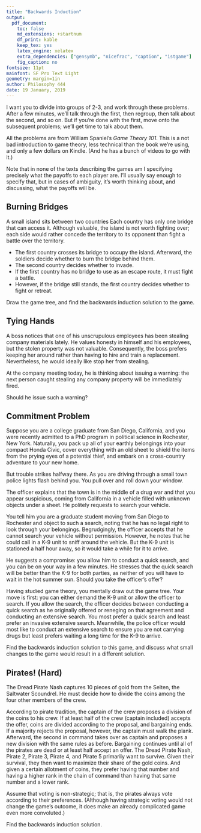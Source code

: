 ```yaml
---
title: "Backwards Induction"
output:
  pdf_document:
    toc: false
    md_extensions: +startnum
    df_print: kable
    keep_tex: yes
    latex_engine: xelatex
    extra_dependencies: ["gensymb", "nicefrac", "caption", "istgame"]
    fig_caption: no
fontsize: 11pt
mainfont: SF Pro Text Light
geometry: margin=1in
author: Philosophy 444
date: 19 January, 2019
---
```


I want you to divide into groups of 2-3, and work through these problems. After a few minutes, we'll talk through the first, then regroup, then talk about the second, and so on. But if you're done with the first, move onto the subsequent problems; we'll get time to talk about them.

All the problems are from William Spaniel's _Game Theory 101_. This is a not bad introduction to game theory, less technical than the book we're using, and only a few dollars on Kindle. (And he has a bunch of videos to go with it.) 

Note that in none of the texts describing the games am I specifying precisely what the payoffs to each player are. I'll usually say enough to specify that, but in cases of ambiguity, it's worth thinking about, and discussing, what the payoffs will be.

## Burning Bridges

A small island sits between two countries Each country has only one bridge that can access it. Although valuable, the island is not worth fighting over; each side would rather concede the territory to its opponent than fight a battle over the territory. 

* The first country crosses its bridge to occupy the island. Afterward, the soldiers decide whether to burn the bridge behind them. 
*  The second country decides whether to invade. 
*  If the first country has no bridge to use as an escape route, it must fight a battle.
*  However, if the bridge still stands, the first country decides whether to fight or retreat.

Draw the game tree, and find the backwards induction solution to the game.

## Tying Hands

A boss notices that one of his unscrupulous employees has been stealing company materials lately. He values honesty in himself and his employees, but the stolen property was not valuable. Consequently, the boss prefers keeping her around rather than having to hire and train a replacement. Nevertheless, he would ideally like stop her from stealing. 

At the company meeting today, he is thinking about issuing a warning: the next person caught stealing any company property will be immediately fired. 

Should he issue such a warning?

\newpage

## Commitment Problem

Suppose you are a college graduate from San Diego, California, and you were recently admitted to a PhD program in political science in Rochester, New York. Naturally, you pack up all of your earthly belongings into your compact Honda Civic, cover everything with an old sheet to shield the items from the prying eyes of a potential thief, and embark on a cross-country adventure to your new home. 

But trouble strikes halfway there. As you are driving through a small town police lights flash behind you. You pull over and roll down your window. 

The officer explains that the town is in the middle of a drug war and that you appear suspicious, coming from California in a vehicle filled with unknown objects under a sheet. He politely requests to search your vehicle. 

You tell him you are a graduate student moving from San Diego to Rochester and object to such a search, noting that he has no legal right to look through your belongings. Begrudgingly, the officer accepts that he cannot search your vehicle without permission. However, he notes that he could call in a K-9 unit to sniff around the vehicle. But the K-9 unit is stationed a half hour away, so it would take a while for it to arrive. 

He suggests a compromise: you allow him to conduct a quick search, and you can be on your way in a few minutes. He stresses that the quick search will be better than the K-9 for both parties, as neither of you will have to wait in the hot summer sun. Should you take the officer’s offer?

Having studied game theory, you mentally draw out the game tree. Your move is first: you can either demand the K-9 unit or allow the officer to search. If you allow the search, the officer decides between conducting a quick search as he originally offered or reneging on that agreement and conducting an extensive search. You most prefer a quick search and least prefer an invasive extensive search. Meanwhile, the police officer would most like to conduct an extensive search to ensure you are not carrying drugs but least prefers waiting a long time for the K-9 to arrive.

Find the backwards induction solution to this game, and discuss what small changes to the game would result in a different solution.

## Pirates! (Hard)

The Dread Pirate Nash captures 10 pieces of gold from the Selten, the Saltwater Scoundrel. He must decide how to divide the coins among the four other members of the crew. 

According to pirate tradition, the captain of the crew proposes a division of the coins to his crew. If at least half of the crew (captain included) accepts the offer, coins are divided according to the proposal, and bargaining ends. If a majority rejects the proposal, however, the captain must walk the plank. Afterward, the second in command takes over as captain and proposes a new division with the same rules as before. Bargaining continues until all of the pirates are dead or at least half accept an offer. 
The Dread Pirate Nash, Pirate 2, Pirate 3, Pirate 4, and Pirate 5 primarily want to survive. Given their survival, they then want to maximize their share of the gold coins. And given a certain allotment of coins, they prefer having that number and having a higher rank in the chain of command than having that same number and a lower rank. 

Assume that voting is non-strategic; that is, the pirates always vote according to their preferences. (Although having strategic voting would not change the game’s outcome, it does make an already complicated game even more convoluted.) 

Find the backwards induction solution.
